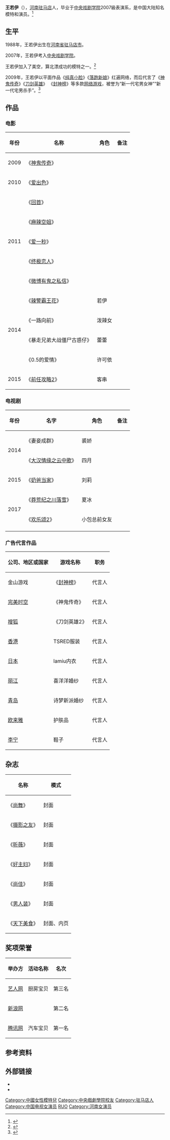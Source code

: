 {{艺人
| 图片     = 
| 图片简介 = 
| 姓名     = 王若伊
| 类型     = 女艺人
| 原名     = 
| 英文名   = {{lang|en|Seven Royi}}
| 綽號     = 
| 国籍     = {{PRC}}
| 民族     = 汉族
| 出生日期 = {{birth date and age|1988|02|06}}
| 出生地点 = [[河南省|河南省]][[驻马店市|驻马店市]]
| 逝世日期 = <!--卒年在前生年在后{{death date and age|}} -->
| 逝世地点 = 
| 职业     = 演员
| 语言     = 汉语
| 母校     = [[中央戏剧学院|中央戏剧学院]]
| 宗教信仰 = 
| 配偶     = <!--  {{marriage|姓名||}}  -->
| 儿女     = 
| 父母     = 
| 活跃年代 = 2010年至今
| 代表作   = 《大汉情缘之云中歌》
| 经纪公司 = 
| 奖项     =  <!--  {{Awards|award= |year= |title= }} -->
| 网站     = <!-- {{URL|www.example.com}} -->
| IMDb     = 
}}
'''王若伊'''（{{bd|1988年|2月6日|catIdx=W王}}），[[河南省|河南]][[驻马店市|驻马店]]人，毕业于[[中央戏剧学院|中央戏剧学院]]2007級表演系，是中国大陆知名模特和演员。<ref>{{cite web|url=http://www.qingdaonews.com/content/2009-05/11/content_8045590.htm|title=《王若伊秘书制服诱惑》|accessdate=2011-10-31|date=2009-05-11|work=青岛新闻网|archive-date=2009-05-19|archive-url=https://web.archive.org/web/20090519013050/http://www.qingdaonews.com/content/2009-05/11/content_8045590.htm|dead-url=no}}</ref>

== 生平 ==
1988年，王若伊出生在[[河南省|河南省]][[驻马店市|驻马店市]]。

2007年，王若伊考入[[中央戏剧学院|中央戏剧学院]]。

王若伊加入了美空{{lang|en|MOKO}}，算北漂成功的模特之一。<ref>{{cite news|url=http://mm.allcoolmen.com/1458/|accessdate=2011-10-31|title=《网络美女王若伊照片资料》|work=全型男|deadurl=yes|archiveurl=https://web.archive.org/web/20111127101948/http://mm.allcoolmen.com/1458/|archivedate=2011-11-27}}</ref>

2009年，王若伊以平面作品《[[纯真小脸|纯真小脸]]》《[[落跑新娘|落跑新娘]]》红遍网络，而后代言了《[[神鬼传奇|神鬼传奇]]》《[[刀剑英雄|刀剑英雄]]》 《[[封神榜|封神榜]]》等多款[[网络游戏|网络游戏]]，被誉为“新一代宅男女神”“新一代宅男杀手”。<ref>{{cite news |title=梦女郎王若伊：骨子里的性感 |url=https://fashion.qq.com/a/20110801/000119.htm |accessdate=2021-01-26 |work=腾讯 |date=2011-08-01 |archive-date=2021-02-01 |archive-url=https://web.archive.org/web/20210201212958/https://fashion.qq.com/a/20110801/000119.htm |dead-url=no }}</ref>

== 作品 ==
=== 电影 ===
{| class="wikitable"
|-
! 年份 !! 名称 !! 角色 !! 备注
|-
| 2009 || 《[[神鬼传奇|神鬼传奇]]》 || ||
|-
| 2010 || 《[[爱出色|爱出色]]》 || ||
|-
|rowspan="5"| 2011 || 《[[回首|回首]]》 || ||
|-
| 《[[麻辣空姐|麻辣空姐]]》 || ||
|-
| 《[[爱一秒|爱一秒]]》 || ||
|-
| 《[[终极恋人|终极恋人]]》 || ||
|-
| 《[[微博有鬼之私信|微博有鬼之私信]]》 || ||
|-
|rowspan="4"|2014 || 《[[辣警霸王花|辣警霸王花]]》 || 若伊 ||
|-
|《一路向前》|| 泼辣女 ||
|-
|《暴走兄弟大战僵尸古惑仔》|| 蕾蕾 ||
|-
|《0.5的爱情》 || 许可依 ||
|-
| 2015 || 《[[前任攻略2|前任攻略2]]》|| 客串 ||
|}

===电视剧===
{| class="wikitable"
|-
! 年份 !! 名字 !! 角色!! 备注
|-
|rowspan="2"| 2014 || 《妻妾成群》 || 裘娇 ||
|-
| 《[[大汉情缘之云中歌|大汉情缘之云中歌]]》 || 四月 ||
|-
| 2015 || 《[[奶爸当家|奶爸当家]]》 || 刘莉 ||
|-
|rowspan="2"| 2017 || 《[[莽荒纪之川落雪|莽荒纪之川落雪]]》 || 夏冰 ||
|-
| 《[[欢乐颂2|欢乐颂2]]》 || 小包总前女友 ||
|-
|}

=== 广告代言作品 ===
{| class="wikitable"
|-
! 公司、地区或国家 !! 游戏名称 !! 职务
|-
| 金山游戏|| 《[[封神榜|封神榜]]》 || 代言人
|-
| [[完美时空|完美时空]] || 《神鬼传奇》 || 代言人
|-
| [[搜狐|搜狐]] || 《刀剑英雄2》 || 代言人
|-
| [[香港|香港]]|| TSRED服装 || 代言人
|-
| [[日本|日本]] ||lamiu内衣 || 代言人
|-
| [[丽江|丽江]] ||  喜洋洋婚纱 || 代言人
|-
| [[青岛|青岛]] || 诗梦新派婚纱 || 代言人
|-
| [[欧来雅|欧来雅]] || 护肤品 || 代言人
|-
| [[李宁|李宁]] || 鞋子 || 代言人
|}

== 杂志 ==
{| class="wikitable"
|-
! 名称 !! 模式 
|-
| 《[[尚舞|尚舞]]》 || 封面 
|-
| 《[[摄影之友|摄影之友]]》 || 封面 
|-
| 《[[昕薇|昕薇]]》 || 封面 
|-
| 《[[好主妇|好主妇]]》 || 封面 
|-
| 《[[尚佳|尚佳]]》 || 封面 
|-
| 《[[男人装|男人装]]》 || 封面 
|-
| 《[[天下美食|天下美食]]》 || 封面、内页 
|}

== 奖项荣誉 ==
{| class="wikitable"
|-
! 举办方 !! 活动名称 !! 名次
|-
| [[艺人网|艺人网]] || 厨房宝贝 || 第三名
|-
| [[新浪网|新浪网]] || {{lang|en|PLAY GIRL}}  || 第二名
|-
| [[腾讯网|腾讯网]] || 汽车宝贝 || 第一名
|}

== 参考资料 ==
{{reflist}}

==外部链接==
*{{Douban people|1316621}}
*{{IMDb name|nm7934022}}

{{DEFAULTSORT:Wang王若伊}}
[[Category:中國女性模特兒|Category:中國女性模特兒]]
[[Category:中央戲劇學院校友|Category:中央戲劇學院校友]]
[[Category:驻马店人|Category:驻马店人]]
[[Category:中国电视女演员|Category:中国电视女演员]]
[[Category:王姓|RUO]]
[[Category:河南女演员|Category:河南女演员]]